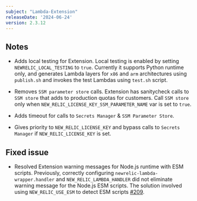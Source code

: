```yaml
---
subject: "Lambda-Extension"
releaseDate: '2024-06-24'
version: 2.3.12
---
```



## Notes

* Adds local testing for Extension. Local testing is enabled by setting `NEWRELIC_LOCAL_TESTING` to `true`. Currently it supports Python runtime only, and generates Lambda layers for `x86` and `arm` architectures using `publish.sh` and invokes the test Lambdas using `test.sh` script.

* Removes `SSM parameter store` calls. Extension has sanitycheck calls to `SSM store` that adds to production quotas for customers. Call `SSM store` only when `NEW_RELIC_LICENSE_KEY_SSM_PARAMETER_NAME` var is set to `true`.

* Adds timeout for calls to `Secrets Manager` & `SSM Parameter Store`.

* Gives priority to `NEW_RELIC_LICENSE_KEY` and bypass calls to `Secrets Manager` if `NEW_RELIC_LICENSE_KEY` is set.


## Fixed issue

* Resolved Extension warning messages for Node.js runtime with ESM scripts. Previously, correctly configuring `newrelic-lambda-wrapper.handler` and `NEW_RELIC_LAMBDA_HANDLER` did not eliminate warning message for the Node.js ESM scripts. The solution involved using `NEW_RELIC_USE_ESM` to detect ESM scripts [#209](https://github.com/newrelic/newrelic-lambda-extension/pull/209). 
